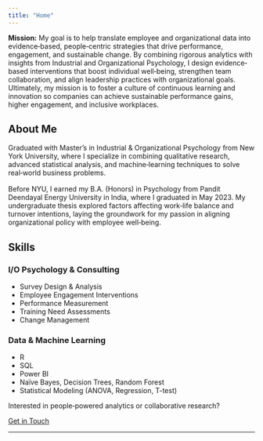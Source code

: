 ```yaml
---
title: "Home"
---
```


::: {.about-callout .fade-in .section-container}
<strong>Mission:</strong> My goal is to help translate employee and organizational data into evidence‐based, people‐centric strategies that drive performance, engagement, and sustainable change. By combining rigorous analytics with insights from Industrial and Organizational Psychology, I design evidence‐based interventions that boost individual well‐being, strengthen team collaboration, and align leadership practices with organizational goals. Ultimately, my mission is to foster a culture of continuous learning and innovation so companies can achieve sustainable performance gains, higher engagement, and inclusive workplaces.
:::

::::: section-container
## About Me

::: fade-in
Graduated with Master’s in Industrial & Organizational Psychology from New York University, where I specialize in combining qualitative research, advanced statistical analysis, and machine‐learning techniques to solve real‐world business problems.
:::

::: {.fade-in style="margin-top:1rem;"}
Before NYU, I earned my B.A. (Honors) in Psychology from Pandit Deendayal Energy University in India, where I graduated in May 2023. My undergraduate thesis explored factors affecting work‐life balance and turnover intentions, laying the groundwork for my passion in aligning organizational policy with employee well‐being.
:::
:::::

<!-- ==== Skills Snapshot (Two Columns) ==== -->

:::::: section-container
## Skills

::::: row
::: {.col-md-6 .fade-in}
### I/O Psychology & Consulting

-   Survey Design & Analysis\
-   Employee Engagement Interventions\
-   Performance Measurement\
-   Training Need Assessments\
-   Change Management
:::

::: {.col-md-6 .fade-in}
### Data & Machine Learning

-   R
-   SQL
-   Power BI
-   Naïve Bayes, Decision Trees, Random Forest
-   Statistical Modeling (ANOVA, Regression, T-test)
:::
:::::
::::::

<!-- ==== Contact Prompt ==== -->

::: {.section-container .text-center .fade-in}
<p>Interested in people‐powered analytics or collaborative research?</p>

<a href="contact.html" class="btn btn-primary">Get in Touch</a>
:::

------------------------------------------------------------------------
